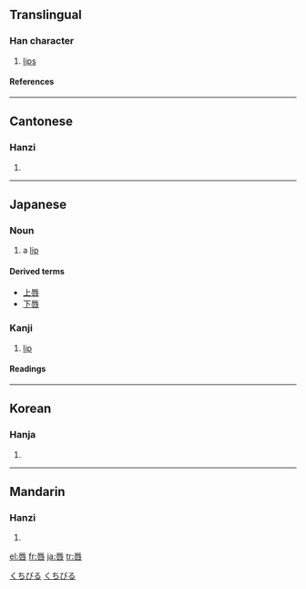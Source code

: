 {{see|脣}}

==Translingual==
===Han character===
{{Han char|rn=30|rad=口|as=07|sn=10|four=7160<sub>3</sub>|canj=一女口 (MVR)|ids=⿱[[辰]][[口]]}}
# [[lips]]
====References====
{{Han ref|kx=0191.320|dkj=03697|dj=0411.080|hdz=10627.070|uh=5507|ud=21767|bh=AE42|bd=44610}}
----

==Cantonese==
===Hanzi===
{{yue-hanzi|jyut=|y=seun4}}
# {{defn|Cantonese}}
----
==Japanese==
===Noun===
[[Category:1000_Japanese_basic_words|くちびる]]
{{ja-noun|k|hira=くちびる|rom=kuchibiru}}

#a [[lip]]
[[Category:ja:Anatomy|くちびる]]
====Derived terms====
*[[上唇]]
*[[下唇]]

===Kanji===
{{ja-kanji|grade=c|rs=口07}}
# [[lip]]
====Readings====
{{ja-readings|on=[[しん]] (shin)|kun=[[くちびる]] (kuchibiru)}}

----

==Korean==
===Hanja===
{{ko-hanja|hangeul=진|rv=jin|mr=chin}}
# {{defn|Korean}}
----
==Mandarin==
===Hanzi===
{{cmn-hanzi|pin=[[chún]] ([[chun2]])|wg=ch'un<sup>2</sup>}}
# {{defn|Mandarin}}

[[el:唇]]
[[fr:唇]]
[[ja:唇]]
[[tr:唇]]